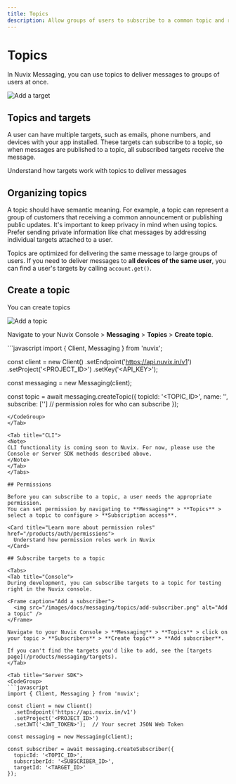 ```yaml
---
title: Topics
description: Allow groups of users to subscribe to a common topic and receive the same notifications.
---
```


# Topics

In Nuvix Messaging, you can use topics to deliver messages to groups of users at once.

<Frame caption="Topics overview">
  <img src="/images/docs/messaging/topics/topics.png" alt="Add a target" />
</Frame>

## Topics and targets

A user can have multiple targets, such as emails, phone numbers, and devices with your app installed.
These targets can subscribe to a topic, so when messages are published to a topic, all subscribed targets receive the message.

<Card title="Learn more about targets" href="/products/messaging/targets">
  Understand how targets work with topics to deliver messages
</Card>

## Organizing topics

A topic should have semantic meaning.
For example, a topic can represent a group of customers that receiving a common announcement or publishing public updates.
It's important to keep privacy in mind when using topics.
Prefer sending private information like chat messages by addressing individual targets attached to a user.

Topics are optimized for delivering the same message to large groups of users.
If you need to deliver messages to **all devices of the same user**, you can find a user's targets by calling `account.get()`.

## Create a topic

You can create topics

<Tabs>
<Tab title="Console">
<Frame caption="Add a topic">
  <img src="/images/docs/messaging/topics/create-topics.png" alt="Add a topic" />
</Frame>

Navigate to your Nuvix Console > **Messaging** > **Topics** > **Create topic**.
</Tab>

<Tab title="Server SDK">
<CodeGroup>
```javascript
import { Client, Messaging } from 'nuvix';

const client = new Client()
  .setEndpoint('https://api.nuvix.in/v1')
  .setProject('<PROJECT_ID>')
  .setKey('<API_KEY>');

const messaging = new Messaging(client);

const topic = await messaging.createTopic({
  topicId: '<TOPIC_ID>',
  name: '<NAME>',
  subscribe: ['<ROLES>']  // permission roles for who can subscribe
});
```
</CodeGroup>
</Tab>

<Tab title="CLI">
<Note>
CLI functionality is coming soon to Nuvix. For now, please use the Console or Server SDK methods described above.
</Note>
</Tab>
</Tabs>

## Permissions

Before you can subscribe to a topic, a user needs the appropriate permission.
You can set permission by navigating to **Messaging** > **Topics** > select a topic to configure > **Subscription access**.

<Card title="Learn more about permission roles" href="/products/auth/permissions">
  Understand how permission roles work in Nuvix
</Card>

## Subscribe targets to a topic

<Tabs>
<Tab title="Console">
During development, you can subscribe targets to a topic for testing right in the Nuvix console.

<Frame caption="Add a subscriber">
  <img src="/images/docs/messaging/topics/add-subscriber.png" alt="Add a topic" />
</Frame>

Navigate to your Nuvix Console > **Messaging** > **Topics** > click on your topic > **Subscribers** > **Create topic** > **Add subscriber**.

If you can't find the targets you'd like to add, see the [targets page](/products/messaging/targets).
</Tab>

<Tab title="Server SDK">
<CodeGroup>
```javascript
import { Client, Messaging } from 'nuvix';

const client = new Client()
  .setEndpoint('https://api.nuvix.in/v1')
  .setProject('<PROJECT_ID>')
  .setJWT('<JWT_TOKEN>');  // Your secret JSON Web Token

const messaging = new Messaging(client);

const subscriber = await messaging.createSubscriber({
  topicId: '<TOPIC_ID>',
  subscriberId: '<SUBSCRIBER_ID>',
  targetId: '<TARGET_ID>'
});
```
</CodeGroup>
</Tab>
</Tabs>